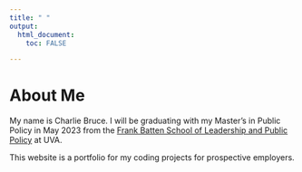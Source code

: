 ```yaml
---
title: " "
output: 
  html_document:
    toc: FALSE

---
```


#
#
#
#
#
# About Me

My name is Charlie Bruce. I will be graduating with my Master's in Public Policy in May 2023 from the [Frank Batten School of Leadership and Public Policy](https://batten.virginia.edu/) at UVA.

This website is a portfolio for my coding projects for prospective employers.

#
#
#


